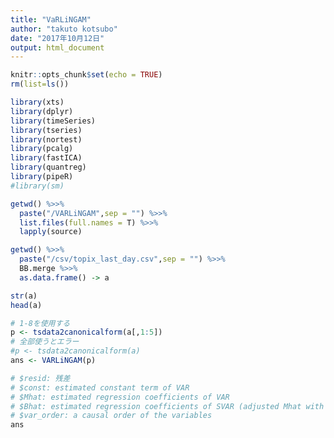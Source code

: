 ```yaml
---
title: "VaRLiNGAM"
author: "takuto kotsubo"
date: "2017年10月12日"
output: html_document
---
```


```r
knitr::opts_chunk$set(echo = TRUE)
rm(list=ls())
```

```r
library(xts)
library(dplyr)
library(timeSeries)
library(tseries)
library(nortest)
library(pcalg)
library(fastICA)
library(quantreg)
library(pipeR)
#library(sm)
```

```r
getwd() %>>%  
  paste("/VARLiNGAM",sep = "") %>>% 
  list.files(full.names = T) %>>% 
  lapply(source)
```

```r
getwd() %>>%
  paste("/csv/topix_last_day.csv",sep = "") %>>%
  BB.merge %>>% 
  as.data.frame() -> a
```

```r
str(a)
head(a)
```


```r
# 1-8を使用する
p <- tsdata2canonicalform(a[,1:5])
# 全部使うとエラー
#p <- tsdata2canonicalform(a)
ans <- VARLiNGAM(p)

```

```r
# $resid: 残差
# $const: estimated constant term of VAR
# $Mhat: estimated regression coefficients of VAR
# $Bhat: estimated regression coefficients of SVAR (adjusted Mhat with instantenous effects taken account for)
# $var_order: a causal order of the variables
ans
```

